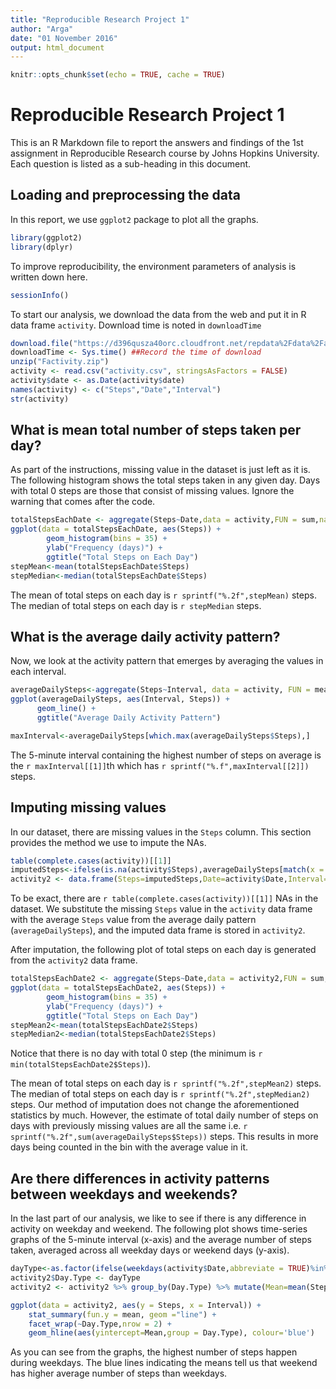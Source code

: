 ```yaml
---
title: "Reproducible Research Project 1"
author: "Arga"
date: "01 November 2016"
output: html_document
---
```


```r
knitr::opts_chunk$set(echo = TRUE, cache = TRUE)
```
# Reproducible Research Project 1

This is an R Markdown file to report the answers and findings of the 1st assignment in Reproducible Research course by Johns Hopkins University. Each question is listed as a sub-heading in this document.

## Loading and preprocessing the data

In this report, we use ```ggplot2``` package to plot all the graphs.

```r
library(ggplot2)
library(dplyr)
```

To improve reproducibility, the environment parameters of analysis is written down here.

```r
sessionInfo()
```


To start our analysis, we download the data from the web and put it in R data frame ```activity```. Download time is noted in ```downloadTime```
```r
download.file("https://d396qusza40orc.cloudfront.net/repdata%2Fdata%2Factivity.zip","Factivity.zip")
downloadTime <- Sys.time() ##Record the time of download
unzip("Factivity.zip")
activity <- read.csv("activity.csv", stringsAsFactors = FALSE)
activity$date <- as.Date(activity$date)
names(activity) <- c("Steps","Date","Interval")
str(activity)
```


## What is mean total number of steps taken per day?
As part of the instructions, missing value in the dataset is just left as it is. The following histogram shows the total steps taken in any given day. Days with total 0 steps are those that consist of missing values. 
Ignore the warning that comes after the code.

```r
totalStepsEachDate <- aggregate(Steps~Date,data = activity,FUN = sum,na.rm=TRUE)
ggplot(data = totalStepsEachDate, aes(Steps)) +
        geom_histogram(bins = 35) +
        ylab("Frequency (days)") +
        ggtitle("Total Steps on Each Day")
stepMean<-mean(totalStepsEachDate$Steps)
stepMedian<-median(totalStepsEachDate$Steps)
```

The mean of total steps on each day is `r sprintf("%.2f",stepMean)` steps.
The median of total steps on each day is `r stepMedian` steps.

## What is the average daily activity pattern?
Now, we look at the activity pattern that emerges by averaging the values in each interval.

```r
averageDailySteps<-aggregate(Steps~Interval, data = activity, FUN = mean, na.rm = TRUE)
ggplot(averageDailySteps, aes(Interval, Steps)) +
      geom_line() +
      ggtitle("Average Daily Activity Pattern")

maxInterval<-averageDailySteps[which.max(averageDailySteps$Steps),]
```

The 5-minute interval containing the highest number of steps on average is the `r maxInterval[[1]]`th which has `r sprintf("%.f",maxInterval[[2]])` steps. 


## Imputing missing values

In our dataset, there are missing values in the `Steps` column. This section provides the method we use to impute the NAs.
```r
table(complete.cases(activity))[[1]]
imputedSteps<-ifelse(is.na(activity$Steps),averageDailySteps[match(x = activity$Interval,table = averageDailySteps$Interval),2],activity$Steps)
activity2 <- data.frame(Steps=imputedSteps,Date=activity$Date,Interval=activity$Interval)
```

To be exact, there are `r table(complete.cases(activity))[[1]]` NAs in the dataset. We substitute the missing `Steps` value in the `activity` data frame with the average `Steps` value from the average daily pattern (`averageDailySteps`), and the imputed data frame is stored in `activity2`.

After imputation, the following plot of total steps on each day is generated from the `activity2` data frame.

```r
totalStepsEachDate2 <- aggregate(Steps~Date,data = activity2,FUN = sum,na.rm=TRUE)
ggplot(data = totalStepsEachDate2, aes(Steps)) +
        geom_histogram(bins = 35) +
        ylab("Frequency (days)") +
        ggtitle("Total Steps on Each Day")
stepMean2<-mean(totalStepsEachDate2$Steps)
stepMedian2<-median(totalStepsEachDate2$Steps)
```

Notice that there is no day with total 0 step (the minimum is `r min(totalStepsEachDate2$Steps)`).

The mean of total steps on each day is `r sprintf("%.2f",stepMean2)` steps.
The median of total steps on each day is `r sprintf("%.2f",stepMedian2)` steps. Our method of imputation does not change the aforementioned statistics by much. However, the estimate of total daily number of steps on days with previously missing values are all the same i.e. `r sprintf("%.2f",sum(averageDailySteps$Steps))` steps. This results in more days being counted in the bin with the average value in it.


## Are there differences in activity patterns between weekdays and weekends?

In the last part of our analysis, we like to see if there is any difference in activity on weekday and weekend. The following plot shows time-series graphs of the 5-minute interval (x-axis) and the average number of steps taken, averaged across all weekday days or weekend days (y-axis).

```r
dayType<-as.factor(ifelse(weekdays(activity$Date,abbreviate = TRUE)%in%c("Sat","Sun"),"Weekend","Weekday"))
activity2$Day.Type <- dayType
activity2 <- activity2 %>% group_by(Day.Type) %>% mutate(Mean=mean(Steps))

ggplot(data = activity2, aes(y = Steps, x = Interval)) +
    stat_summary(fun.y = mean, geom ="line") +
    facet_wrap(~Day.Type,nrow = 2) +
    geom_hline(aes(yintercept=Mean,group = Day.Type), colour='blue')
```

As you can see from the graphs, the highest number of steps happen during weekdays. The blue lines indicating the means tell us that weekend has higher average number of steps than weekdays.

